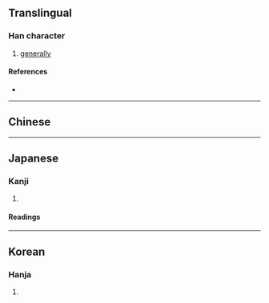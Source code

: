 {{also|概}}
{{character info/new}}
{{character info|0x2F8EA}}
==Translingual==

===Han character===
{{Han char|rn=75|rad=木|as=11|sn=15|four=|canj=DHPU|ids=⿰木旣}}

# [[generally]]

====References====
* {{Han ref|kx=0547.070|dkj=15364|dj=0935.050|hdz=21280.131|uh=69EA|ud=27114}}

----

==Chinese==
{{zh-see|概|v}}

----

==Japanese==
{{ja-kanji forms|概|槪}}

===Kanji===
{{ja-kanji|grade=|rs=木11|shin=概}}

# {{defn|lang=ja|sort=木11}}

====Readings====
{{ja-readings
|goon=かい
|kanon=かい
|kanyoon=がい
|kun=とかき-, おおむ-ね<おほむ-ね, おもむき-
}}

----

==Korean==

===Hanja===
{{ko-hanja|hangeul=개|eumhun=대개 大槪|rv=gae|mr=kae|y=kay}}

# {{defn|lang=ko|sort=木11}}
